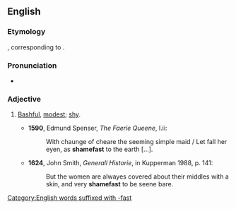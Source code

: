 ==English==

===Etymology===
{{etyl|ang|en}} {{term|scamfæst|lang=ang}}, corresponding to {{compound|shame|fast}}.

===Pronunciation===
*{{a|UK}} {{IPA|/ˈʃeɪmfɑːst/}}

===Adjective===
{{en-adj}}

# {{archaic}} [[bashful|Bashful]], [[modest]]; [[shy]].
#*'''1590''', Edmund Spenser, ''The Faerie Queene'', I.ii:
#*:With chaunge of cheare the seeming simple maid / Let fall her eyen, as '''shamefast''' to the earth [...].
#*'''1624''', John Smith, ''Generall Historie'', in Kupperman 1988, p. 141:
#*:But the women are alwayes covered about their middles with a skin, and very '''shamefast''' to be seene bare.

[[Category:English words suffixed with -fast]]